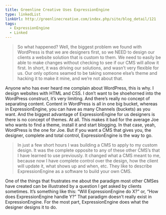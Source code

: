 ```yaml
---
title: Greenline Creative Uses ExpressionEngine
type: linkedList
linkUrl: http://greenlinecreative.com/index.php/site/blog_detail/121
tags:
  - ExpressionEngine
  - Linked
---
```


> So what happened? Well, the biggest problem we found with WordPress is that we are designers first, so we NEED to design our clients a website solution that is custom to them. We need to easily be able to make changes without checking to see if our CMS will allow it first. In short, it was driving our solutions, and wasn’t very flexible for us. Our only options seamed to be taking someone else’s theme and hacking it to make it mine, and we’re not about that.

Anyone who has ever heard me complain about WordPress, this is why. I design websites with HTML and CSS. I don’t want to be shoehorned into the WordPress construct, it’s very limiting. And there’s really no concept of separating content. Content in WordPress is all in one big bucket, whereas in ExpressionEngine, you can have as many Channels (buckets) as you want. And the biggest advantage of ExpressionEngine for us designers is there is no concept of themes. At all. This makes it bad for the average Joe who wants to find a theme, install it and start blogging. In that case, yeah, WordPress is the one for Joe. But if you want a CMS that gives you, the designer, complete and total control, ExpressionEngine is the way to go.

> In just a few short hours I was building a CMS to apply to my custom design. It was the complete opposite to any of these other CMS’s that I have learned to use previously. It changed what a CMS meant to me, because now I have complete control over the design, how the client will update it, what shows up and when, etc. They like to describe ExpressionEngine as a software to build your own CMS.

One of the things that frustrates me about the paradigm most other CMSes have created can be illustrated by a question I get asked by clients sometimes. It’s something like this: “Will ExpressionEngine do X?” or, “How does ExpressionEngine handle Y?” That paradigm doesn’t really exist in ExpressionEngine. For the most part, ExpressionEngine does what the designer designs it to do.
